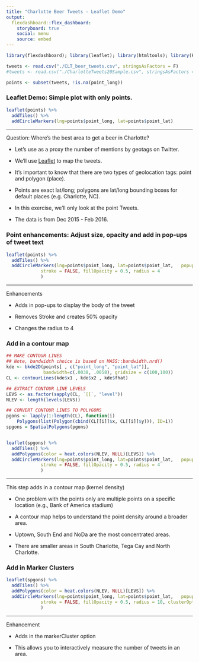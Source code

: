 ```yaml
---
title: "Charlotte Beer Tweets - Leaflet Demo"
output: 
  flexdashboard::flex_dashboard:
    storyboard: true
    social: menu
    source: embed
---
```


```r
library(flexdashboard); library(leaflet); library(htmltools); library(KernSmooth); library(sp)

tweets <- read.csv("./CLT_beer_tweets.csv", stringsAsFactors = F)
#tweets <- read.csv("./CharlotteTweets20Sample.csv", stringsAsFactors = F)

points <- subset(tweets, !is.na(point_long))
```

### Leaflet Demo: Simple plot with only points.

```r
leaflet(points) %>%
  addTiles() %>%
  addCircleMarkers(lng=points$point_long, lat=points$point_lat)

```

***

Question: Where's the best area to get a beer in Charlotte? 

- Let's use as a proxy the number of mentions by geotags on Twitter.

- We'll use [Leaflet](https://rstudio.github.io/leaflet/) to map the tweets.

- It's important to know that there are two types of geolocation tags: point and polygon (place).

- Points are exact lat/long; polygons are lat/long bounding boxes for default places (e.g. Charlotte, NC).

- In this exercise, we'll only look at the point Tweets.

- The data is from Dec 2015 - Feb 2016.


### Point enhancements: Adjust size, opacity and add in pop-ups of tweet text

```r
leaflet(points) %>%
  addTiles() %>%
  addCircleMarkers(lng=points$point_long, lat=points$point_lat,   popup = points$body, #color = pal(points$generator),
             stroke = FALSE, fillOpacity = 0.5, radius = 4
             )

```

***

Enhancements

- Adds in pop-ups to display the body of the tweet

- Removes Stroke and creates 50% opacity

- Changes the radius to 4



### Add in a contour map

```r

## MAKE CONTOUR LINES
## Note, bandwidth choice is based on MASS::bandwidth.nrd()
kde <- bkde2D(points[ , c("point_long", "point_lat")],
              bandwidth=c(.0038, .0058), gridsize = c(100,100))
CL <- contourLines(kde$x1 , kde$x2 , kde$fhat)

## EXTRACT CONTOUR LINE LEVELS
LEVS <- as.factor(sapply(CL, `[[`, "level"))
NLEV <- length(levels(LEVS))

## CONVERT CONTOUR LINES TO POLYGONS
pgons <- lapply(1:length(CL), function(i)
    Polygons(list(Polygon(cbind(CL[[i]]$x, CL[[i]]$y))), ID=i))
spgons = SpatialPolygons(pgons)


leaflet(spgons) %>%
  addTiles() %>%
  addPolygons(color = heat.colors(NLEV, NULL)[LEVS]) %>%
  addCircleMarkers(lng=points$point_long, lat=points$point_lat,   popup = points$body, #color = pal(points$generator),
             stroke = FALSE, fillOpacity = 0.5, radius = 4
             )
```

***

This step adds in a contour map (kernel density)

- One problem with the points only are multiple points on a specific location (e.g., Bank of America stadium)

- A contour map helps to understand the point density around a broader area.

- Uptown, South End and NoDa are the most concentrated areas.

- There are smaller areas in South Charlotte, Tega Cay and North Charlotte.



### Add in Marker Clusters

```r

leaflet(spgons) %>%
  addTiles() %>%
  addPolygons(color = heat.colors(NLEV, NULL)[LEVS]) %>%
  addCircleMarkers(lng=points$point_long, lat=points$point_lat,   popup = points$body, #color = pal(points$generator),
             stroke = FALSE, fillOpacity = 0.5, radius = 10, clusterOptions = markerClusterOptions()
             )
```

***

Enhancement

- Adds in the markerCluster option

- This allows you to interactively measure the number of tweets in an area.




